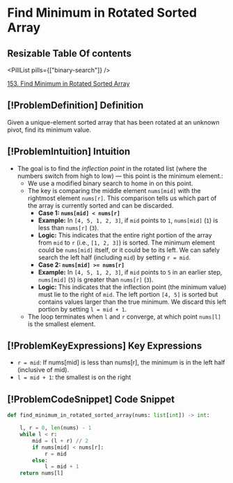# Find Minimum in Rotated Sorted Array

## Resizable Table Of contents

<DifficultyBadge difficulty="medium" />

<PillList pills={["binary-search"]} />

[153. Find Minimum in Rotated Sorted Array](https://leetcode.com/problems/find-minimum-in-rotated-sorted-array)

## [!ProblemDefinition] Definition

Given a unique-element sorted array that has been rotated at an unknown pivot, find its minimum value.

## [!ProblemIntuition] Intuition

- The goal is to find the *inflection point* in the rotated list (where the numbers switch from high to low) — this point is the minimum element.:
    - We use a modified binary search to home in on this point.
    - The key is comparing the middle element `nums[mid]` with the rightmost element `nums[r]`. This comparison tells us which part of the array is currently sorted and can be discarded.
        - **Case 1: `nums[mid] < nums[r]`**
        - **Example:** In `[4, 5, 1, 2, 3]`, if `mid` points to `1`, `nums[mid]` (`1`) is less than `nums[r]` (`3`).
        - **Logic:** This indicates that the entire right portion of the array from `mid` to `r` (i.e., `[1, 2, 3]`) is sorted. The minimum element could be `nums[mid]` itself, or it could be to its left. We can safely search the left half (including `mid`) by setting `r = mid`.
        - **Case 2: `nums[mid] >= nums[r]`**
        - **Example:** In `[4, 5, 1, 2, 3]`, if `mid` points to `5` in an earlier step, `nums[mid]` (`5`) is greater than `nums[r]` (`3`).
        - **Logic:** This indicates that the inflection point (the minimum value) must lie to the right of `mid`. The left portion `[4, 5]` is sorted but contains values larger than the true minimum. We discard this left portion by setting `l = mid + 1`.
    - The loop terminates when `l` and `r` converge, at which point `nums[l]` is the smallest element.

## [!ProblemKeyExpressions] Key Expressions

- `r = mid`: If nums[mid] is less than nums[r], the minimum is in the left half (inclusive of mid).
- `l = mid + 1`: the smallest is on the right

## [!ProblemCodeSnippet] Code Snippet

```python meta="source=problems/153-find-minimum-in-rotated-sorted-array/solution.py"
def find_minimum_in_rotated_sorted_array(nums: list[int]) -> int:

    l, r = 0, len(nums) - 1
    while l < r:
        mid = (l + r) // 2
        if nums[mid] < nums[r]:
            r = mid
        else:
            l = mid + 1 
    return nums[l]
```

